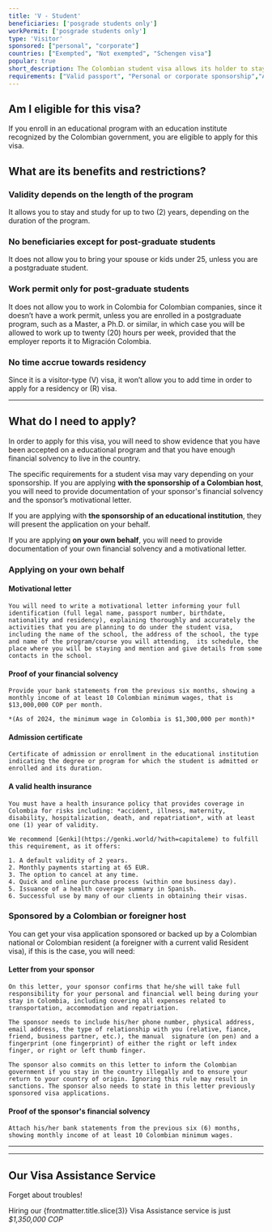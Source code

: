 ```yaml
---
title: 'V - Student'
beneficiaries: ['posgrade students only']
workPermit: ['posgrade students only']
type: 'Visitor'
sponsored: ["personal", "corporate"]
countries: ["Exempted", "Not exempted", "Schengen visa"]
popular: true
short_description: The Colombian student visa allows its holder to stay, live and study in the country at an officially recognized institution or program for up to 2 years.
requirements: ["Valid passport", "Personal or corporate sponsorship","Admission Certificate","Health Insurance"]
---
```


## Am I eligible for this visa?

If you enroll in an educational program with an education institute recognized by the Colombian government, you are eligible to apply for this visa.

## What are its benefits and restrictions?

### **Validity depends on the length of the program**

It allows you to stay and study for up to two (2) years, depending on the duration of the program.

### **No beneficiaries except for post-graduate students**

It does not allow you to bring your spouse or kids under 25, unless you are a postgraduate student.

### **Work permit only for post-graduate students**

It does not allow you to work in Colombia for Colombian companies, since it doesn’t have a work permit, unless you are enrolled in a postgraduate program, such as a Master, a Ph.D. or similar, in which case you will be allowed to work up to twenty (20) hours per week, provided that the employer reports it to Migración Colombia.

### **No time accrue towards residency**

Since it is a visitor-type (V) visa, it won’t allow you to add time in order to apply for a residency or (R) visa.

---

## What do I need to apply?

In order to apply for this visa, you will need to show evidence that you have been accepted on a educational program and that you have enough financial solvency to live in the country.

The specific requirements for a student visa may vary depending on your sponsorship. If you are applying **with the sponsorship of a Colombian host**, you will need to provide documentation of your sponsor's financial solvency and the sponsor’s motivational letter. 

If you are applying with **the sponsorship of an educational institution**, they will present the application on your behalf. 

If you are applying **on your own behalf**, you will need to provide documentation of your own financial solvency and a motivational letter.

### **Applying on your own behalf**

#### **Motivational letter**
    
    You will need to write a motivational letter informing your full identification (full legal name, passport number, birthdate, nationality and residency), explaining thoroughly and accurately the activities that you are planning to do under the student visa, including the name of the school, the address of the school, the type and name of the program/course you will attending,  its schedule, the place where you will be staying and mention and give details from some contacts in the school.
    
#### **Proof of your financial solvency**
    
    Provide your bank statements from the previous six months, showing a monthly income of at least 10 Colombian minimum wages, that is $13,000,000 COP per month.
    
    *(As of 2024, the minimum wage in Colombia is $1,300,000 per month)*
    
#### **Admission certificate**
    
    Certificate of admission or enrollment in the educational institution indicating the degree or program for which the student is admitted or enrolled and its duration.
    
#### A valid **health insurance**
    
    You must have a health insurance policy that provides coverage in Colombia for risks including: *accident, illness, maternity, disability, hospitalization, death, and repatriation*, with at least one (1) year of validity.
    
    We recommend [Genki](https://genki.world/?with=capitaleme) to fulfill this requirement, as it offers:
    
    1. A default validity of 2 years.
    2. Monthly payments starting at 65 EUR.
    3. The option to cancel at any time.
    4. Quick and online purchase process (within one business day).
    5. Issuance of a health coverage summary in Spanish.
    6. Successful use by many of our clients in obtaining their visas.

### Sponsored by a **Colombian or foreigner host**

You can get your visa application sponsored or backed up by a Colombian national or Colombian resident (a foreigner with a current valid Resident visa), if this is the case, you will need:

#### **Letter from your sponsor**
    
    On this letter, your sponsor confirms that he/she will take full responsibility for your personal and financial well being during your stay in Colombia, including covering all expenses related to transportation, accommodation and repatriation.
    
    The sponsor needs to include his/her phone number, physical address, email address, the type of relationship with you (relative, fiance, friend, business partner, etc.), the manual  signature (on pen) and a fingerprint (one fingerprint) of either the right or left index finger, or right or left thumb finger.
    
    The sponsor also commits on this letter to inform the Colombian government if you stay in the country illegally and to ensure your return to your country of origin. Ignoring this rule may result in sanctions.‍ The sponsor also needs to state in this letter previously sponsored visa applications.
    
#### **Proof of the sponsor's financial solvency**
    
    Attach his/her bank statements from the previous six (6) months, showing monthly income of at least 10 Colombian minimum wages.

---

<VisaCosts
    studyFees="16"
    issuanceFees="51"
    apostille={false}
    translation={false}
/>

---

## Our Visa Assistance Service

Forget about troubles!

Hiring our {frontmatter.title.slice(3)} Visa Assistance service is just *$1,350,000 COP*